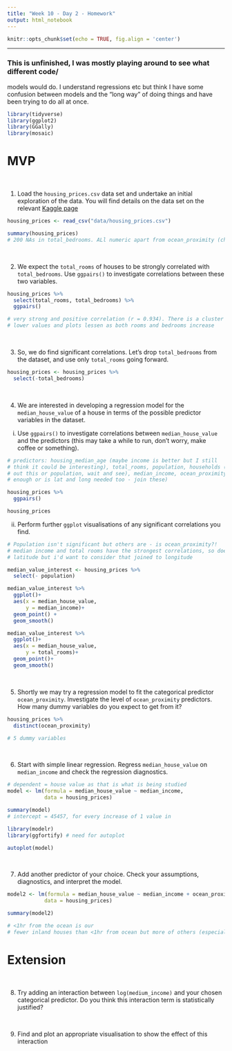 ```yaml
---
title: "Week 10 - Day 2 - Homework"
output: html_notebook
---
```


```r

knitr::opts_chunk$set(echo = TRUE, fig.align = 'center')
```

<hr>


### This is unfinished, I was mostly playing around to see what different code/
models would do. I understand regressions etc but think I have some confusion 
between models and the "long way" of doing things and have been trying to do all 
at once. 



```r
library(tidyverse)
library(ggplot2)
library(GGally)
library(mosaic)
```

# MVP

<br>

1. Load the `housing_prices.csv` data set and undertake an initial exploration 
of the data. You will find details on the data set on the relevant [Kaggle page](https://www.kaggle.com/camnugent/california-housing-prices)

```r
housing_prices <- read_csv("data/housing_prices.csv")

summary(housing_prices)
# 200 NAs in total_bedrooms. ALl numeric apart from ocean_proximity (chr)
```


<br>

2. We expect the `total_rooms` of houses to be strongly correlated with 
`total_bedrooms`. Use `ggpairs()` to investigate correlations between these 
two variables.

```r
housing_prices %>% 
  select(total_rooms, total_bedrooms) %>% 
  ggpairs()

# very strong and positive correlation (r = 0.934). There is a cluster in the
# lower values and plots lessen as both rooms and bedrooms increase
```


<br> 

3. So, we do find significant correlations. Let's drop `total_bedrooms` from the 
dataset, and use only `total_rooms` going forward.

```r
housing_prices <- housing_prices %>% 
  select(-total_bedrooms)
```


<br>

4. We are interested in developing a regression model for the `median_house_value` 
of a house in terms of the possible predictor variables in the dataset. 

  i. Use `ggpairs()` to investigate correlations between `median_house_value` 
  and the predictors (this may take a while to run, don't worry, make coffee or 
  something).
  
```r
# predictors: housing_median_age (maybe income is better but I still
# think it could be interesting), total_rooms, population, households (maybe take
# out this or population, wait and see), median_income, ocean_proximity (is that
# enough or is lat and long needed too - join these)

housing_prices %>% 
  ggpairs()

housing_prices
```


  ii. Perform further `ggplot` visualisations of any significant correlations 
  you find.

```r
# Population isn't significant but others are - is ocean_proximity?!
# median income and total rooms have the strongest correlations, so does
# latitude but i'd want to consider that joined to longitude

median_value_interest <- housing_prices %>% 
  select(- population)

median_value_interest %>% 
  ggplot()+
  aes(x = median_house_value, 
      y = median_income)+
  geom_point() +
  geom_smooth()

median_value_interest %>% 
  ggplot()+
  aes(x = median_house_value, 
      y = total_rooms)+
  geom_point()+
  geom_smooth()
```


<br>

5. Shortly we may try a regression model to fit the categorical predictor 
`ocean_proximity`. Investigate the level of `ocean_proximity` predictors. How 
many dummy variables do you expect to get from it?
    
```r
housing_prices %>% 
  distinct(ocean_proximity)

# 5 dummy variables 
```


<br>
 
6. Start with simple linear regression. Regress `median_house_value` on 
`median_income` and check the regression diagnostics.

```r
# dependent = house value as that is what is being studied
model <- lm(formula = median_house_value ~ median_income, 
            data = housing_prices)

summary(model)
# intercept = 45457, for every increase of 1 value in 

library(modelr)
library(ggfortify) # need for autoplot

autoplot(model)

```


<br> 

7. Add another predictor of your choice. Check your assumptions, diagnostics, 
and interpret the model.

```r
model2 <- lm(formula = median_house_value ~ median_income + ocean_proximity, 
            data = housing_prices)

summary(model2)

# <1hr from the ocean is our 
# fewer inland houses than <1hr from ocean but more of others (especially island)
```


# Extension
    
<br>

8. Try adding an interaction between `log(medium_income)` and your chosen categorical predictor. Do you think this interaction term is statistically justified?

<br>

9. Find and plot an appropriate visualisation to show the effect of this interaction


